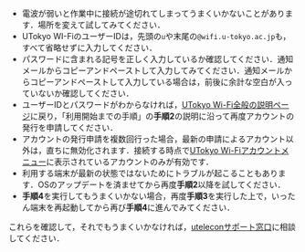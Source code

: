 - 電波が弱いと作業中に接続が途切れてしまってうまくいかないことがあります．場所を変えて試してみてください．
- UTokyo WI-FiのユーザーIDは，先頭の`u`や末尾の`@wifi.u-tokyo.ac.jp`も，すべて省略せずに入力してください．
- パスワードに含まれる記号を正しく入力しているか確認してください．通知メールからコピーアンドペーストして入力してみてください．通知メールからコピーアンドペーストして入力している場合は，前後に余計な空白が入っていないか確認してください．
- ユーザーIDとパスワードがわからなければ，[UTokyo Wi-Fi全般の説明ページ](/utokyo_wifi)に戻り，「利用開始までの手順」の**手順2**の説明に沿って再度アカウントの発行を申請してください．
- アカウントの発行申請を複数回行った場合，最新の申請によるアカウント以外は，直ちに無効化されます．接続する時点で[UTokyo Wi-Fiアカウントメニュー](https://acm.wifi.adm.u-tokyo.ac.jp/secure/user_applies/index/1/)に表示されているアカウントのみが有効です．
- 利用する端末が最新の状態ではないためにトラブルが起こることもあります．OSのアップデートを済ませてから再度**手順2**以降を試してください．
- **手順4**を実行してもうまくいかない場合，再度**手順3**を実行した上で，いったん端末を再起動してから再び**手順4**に進んでみてください．

これらを確認して，それでもうまくいかなければ，[uteleconサポート窓口](/support)に相談してください．